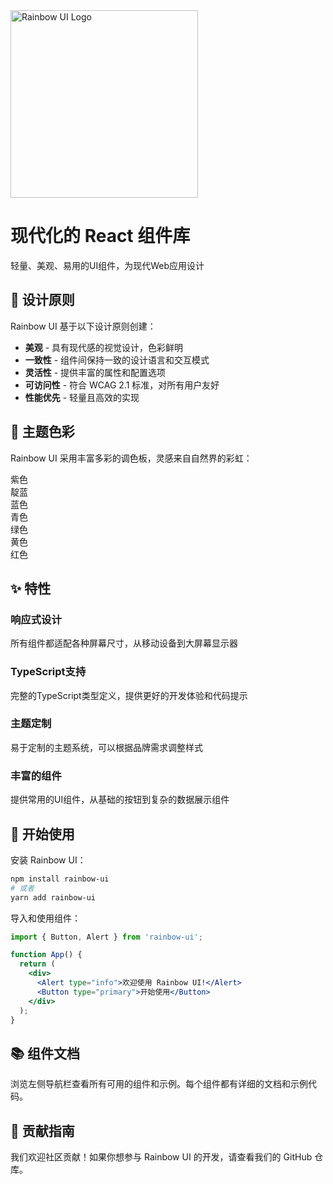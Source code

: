 
<Meta title="介绍/Rainbow UI" />

<style>
  {`
    .rainbow-banner {
      padding: 2rem;
      background: linear-gradient(135deg, rgba(99, 102, 241, 0.05) 0%, rgba(124, 58, 237, 0.05) 100%);
      border-radius: 0.5rem;
      border: 1px solid #e2e8f0;
      margin-bottom: 2rem;
      text-align: center;
    }
    .rainbow-title {
      color: #6366f1;
      margin-bottom: 1rem;
      font-weight: 600;
    }
    .color-palette {
      display: flex;
      flex-wrap: wrap;
      gap: 1rem;
      margin: 2rem 0;
    }
    .color-item {
      width: 100px;
      height: 100px;
      border-radius: 0.5rem;
      display: flex;
      flex-direction: column;
      justify-content: center;
      align-items: center;
      color: white;
      font-weight: 600;
      box-shadow: 0 1px 3px rgba(0, 0, 0, 0.12);
    }
    .feature-grid {
      display: grid;
      grid-template-columns: repeat(auto-fill, minmax(250px, 1fr));
      gap: 1.5rem;
      margin: 2rem 0;
    }
    .feature-item {
      padding: 1.5rem;
      border-radius: 0.5rem;
      border: 1px solid #e2e8f0;
      background-color: white;
    }
    .feature-title {
      font-weight: 600;
      margin-bottom: 0.5rem;
      color: #6366f1;
    }
  `}
</style>

<div className="rainbow-banner">
  <img src="rainbow-logo.svg" alt="Rainbow UI Logo" width="300" />
  <h1 className="rainbow-title">现代化的 React 组件库</h1>
  <p>轻量、美观、易用的UI组件，为现代Web应用设计</p>
</div>

## 🌈 设计原则

Rainbow UI 基于以下设计原则创建：

- **美观** - 具有现代感的视觉设计，色彩鲜明
- **一致性** - 组件间保持一致的设计语言和交互模式
- **灵活性** - 提供丰富的属性和配置选项
- **可访问性** - 符合 WCAG 2.1 标准，对所有用户友好
- **性能优先** - 轻量且高效的实现

## 🎨 主题色彩

Rainbow UI 采用丰富多彩的调色板，灵感来自自然界的彩虹：

<div className="color-palette">
  <div className="color-item" style={{ backgroundColor: '#7c3aed' }}>
    紫色
  </div>
  <div className="color-item" style={{ backgroundColor: '#6366f1' }}>
    靛蓝
  </div>
  <div className="color-item" style={{ backgroundColor: '#0ea5e9' }}>
    蓝色
  </div>
  <div className="color-item" style={{ backgroundColor: '#06b6d4' }}>
    青色
  </div>
  <div className="color-item" style={{ backgroundColor: '#22c55e' }}>
    绿色
  </div>
  <div className="color-item" style={{ backgroundColor: '#eab308' }}>
    黄色
  </div>
  <div className="color-item" style={{ backgroundColor: '#e11d48' }}>
    红色
  </div>
</div>

## ✨ 特性

<div className="feature-grid">
  <div className="feature-item">
    <h3 className="feature-title">响应式设计</h3>
    <p>所有组件都适配各种屏幕尺寸，从移动设备到大屏幕显示器</p>
  </div>
  <div className="feature-item">
    <h3 className="feature-title">TypeScript支持</h3>
    <p>完整的TypeScript类型定义，提供更好的开发体验和代码提示</p>
  </div>
  <div className="feature-item">
    <h3 className="feature-title">主题定制</h3>
    <p>易于定制的主题系统，可以根据品牌需求调整样式</p>
  </div>
  <div className="feature-item">
    <h3 className="feature-title">丰富的组件</h3>
    <p>提供常用的UI组件，从基础的按钮到复杂的数据展示组件</p>
  </div>
</div>

## 🚀 开始使用

安装 Rainbow UI：

```bash
npm install rainbow-ui
# 或者
yarn add rainbow-ui
```

导入和使用组件：

```jsx
import { Button, Alert } from 'rainbow-ui';

function App() {
  return (
    <div>
      <Alert type="info">欢迎使用 Rainbow UI!</Alert>
      <Button type="primary">开始使用</Button>
    </div>
  );
}
```

## 📚 组件文档

浏览左侧导航栏查看所有可用的组件和示例。每个组件都有详细的文档和示例代码。

## 🤝 贡献指南

我们欢迎社区贡献！如果你想参与 Rainbow UI 的开发，请查看我们的 GitHub 仓库。
